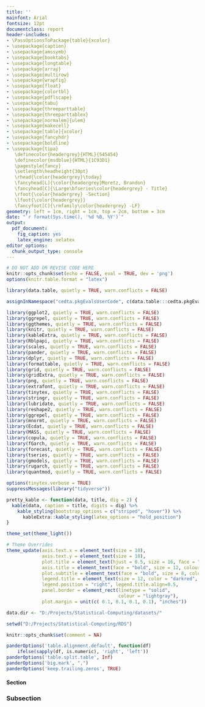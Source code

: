 ```yaml
---
title: ''
mainfont: Arial
fontsize: 12pt
documentclass: report
header-includes:
- \PassOptionsToPackage{table}{xcolor}
- \usepackage{caption}
- \usepackage{amssymb}
- \usepackage{booktabs}
- \usepackage{longtable}
- \usepackage{array}
- \usepackage{multirow}
- \usepackage{wrapfig}
- \usepackage{float}
- \usepackage{colortbl}
- \usepackage{pdflscape}
- \usepackage{tabu}
- \usepackage{threeparttable}
- \usepackage{threeparttablex}
- \usepackage[normalem]{ulem}
- \usepackage{makecell}
- \usepackage[table]{xcolor}
- \usepackage{fancyhdr}
- \usepackage{boldline}
- \usepackage{tipa}
   \definecolor{headergrey}{HTML}{545454}
   \definecolor{msdblue}{HTML}{1C93D1}
   \pagestyle{fancy}
   \setlength\headheight{30pt}
   \rhead{\color{headergrey}\today}
   \fancyhead[L]{\color{headergrey}Moretz, Brandon}
   \fancyhead[C]{\Large\bfseries\color{headergrey} - Title}
   \rfoot{\color{headergrey} -Section}
   \lfoot{\color{headergrey}}
   \fancyfoot[C]{\rmfamily\color{headergrey} -LF}
geometry: left = 1cm, right = 1cm, top = 2cm, bottom = 3cm
date: "`r format(Sys.time(), '%d %B, %Y')`"
output:
  pdf_document:
    fig_caption: yes
    latex_engine: xelatex
editor_options: 
  chunk_output_type: console
---
```



```r

# DO NOT ADD OR REVISE CODE HERE
knitr::opts_chunk$set(echo = FALSE, eval = TRUE, dev = 'png')
options(knitr.table.format = "latex")

```

```r

library(data.table, quietly = TRUE, warn.conflicts = FALSE)

assignInNamespace("cedta.pkgEvalsUserCode", c(data.table:::cedta.pkgEvalsUserCode, "rtvs"), "data.table")

library(ggplot2, quietly = TRUE, warn.conflicts = FALSE)
library(ggrepel, quietly = TRUE, warn.conflicts = FALSE)
library(ggthemes, quietly = TRUE, warn.conflicts = FALSE)
library(knitr, quietly = TRUE, warn.conflicts = FALSE)
library(kableExtra, quietly = TRUE, warn.conflicts = FALSE)
library(Rblpapi, quietly = TRUE, warn.conflicts = FALSE)
library(scales, quietly = TRUE, warn.conflicts = FALSE)
library(pander, quietly = TRUE, warn.conflicts = FALSE)
library(dplyr, quietly = TRUE, warn.conflicts = FALSE)
library(formattable, quietly = TRUE, warn.conflicts = FALSE)
library(grid, quietly = TRUE, warn.conflicts = FALSE)
library(gridExtra, quietly = TRUE, warn.conflicts = FALSE)
library(png, quietly = TRUE, warn.conflicts = FALSE)
library(extrafont, quietly = TRUE, warn.conflicts = FALSE)
library(tinytex, quietly = TRUE, warn.conflicts = FALSE)
library(stringr, quietly = TRUE, warn.conflicts = FALSE)
library(lubridate, quietly = TRUE, warn.conflicts = FALSE)
library(reshape2, quietly = TRUE, warn.conflicts = FALSE)
library(ggrepel, quietly = TRUE, warn.conflicts = FALSE)
library(mnormt, quietly = TRUE, warn.conflicts = FALSE)
library(Ecdat, quietly = TRUE, warn.conflicts = FALSE)
library(MASS, quietly = TRUE, warn.conflicts = FALSE)
library(copula, quietly = TRUE, warn.conflicts = FALSE)
library(fGarch, quietly = TRUE, warn.conflicts = FALSE)
library(forecast, quietly = TRUE, warn.conflicts = FALSE)
library(tseries, quietly = TRUE, warn.conflicts = FALSE)
library(gmodels, quietly = TRUE, warn.conflicts = FALSE)
library(rugarch, quietly = TRUE, warn.conflicts = FALSE)
library(quantmod, quietly = TRUE, warn.conflicts = FALSE)

options(tinytex.verbose = TRUE)
suppressMessages(library("tidyverse"))

pretty_kable <- function(data, title, dig = 2) {
  kable(data, caption = title, digits = dig) %>%
    kable_styling(bootstrap_options = c("striped", "hover")) %>%
      kableExtra::kable_styling(latex_options = "hold_position")
}

theme_set(theme_light())

# Theme Overrides
theme_update(axis.text.x = element_text(size = 10),
             axis.text.y = element_text(size = 10),
             plot.title = element_text(hjust = 0.5, size = 16, face = "bold", color = "darkgreen"),
             axis.title = element_text(face = "bold", size = 12, colour = "steelblue4"),
             plot.subtitle = element_text(face = "bold", size = 8, colour = "darkred"),
             legend.title = element_text(size = 12, color = "darkred", face = "bold"),
             legend.position = "right", legend.title.align=0.5,
             panel.border = element_rect(linetype = "solid", 
                                         colour = "lightgray"), 
             plot.margin = unit(c( 0.1, 0.1, 0.1, 0.1), "inches"))

data.dir <- "D:/Projects/Statistical-Computing/datasets/"

setwd("D:/Projects/Statistical-Computing/RDS")

```

```r

knitr::opts_chunk$set(comment = NA)

panderOptions('table.alignment.default', function(df)
    ifelse(sapply(df, is.numeric), 'right', 'left'))
panderOptions('table.split.table', Inf)
panderOptions('big.mark', ",")
panderOptions('keep.trailing.zeros', TRUE)

```

#### Section

### Subsection
